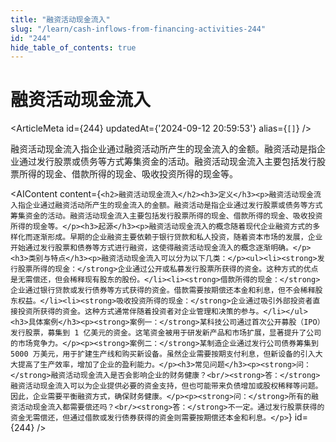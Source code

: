 ```yaml
---
title: "融资活动现金流入"
slug: "/learn/cash-inflows-from-financing-activities-244"
id: "244"
hide_table_of_contents: true
---
```



# 融资活动现金流入

<ArticleMeta id={244} updatedAt={'2024-09-12 20:59:53'} alias={`[]`} />
<div className='border-solid border-b border-t-0 my-4 border-[var(--ifm-color-gray-300)]' />

融资活动现金流入指企业通过融资活动所产生的现金流入的金额。融资活动是指企业通过发行股票或债务等方式筹集资金的活动。融资活动现金流入主要包括发行股票所得的现金、借款所得的现金、吸收投资所得的现金等。

<AIContent content={`<h2>融资活动现金流入</h2><h3>定义</h3><p>融资活动现金流入指企业通过融资活动所产生的现金流入的金额。融资活动是指企业通过发行股票或债务等方式筹集资金的活动。融资活动现金流入主要包括发行股票所得的现金、借款所得的现金、吸收投资所得的现金等。</p><h3>起源</h3><p>融资活动现金流入的概念随着现代企业融资方式的多样化而逐渐形成。早期的企业融资主要依赖于银行贷款和私人投资，随着资本市场的发展，企业开始通过发行股票和债券等方式进行融资，这使得融资活动现金流入的概念逐渐明确。</p><h3>类别与特点</h3><p>融资活动现金流入可以分为以下几类：</p><ul><li><strong>发行股票所得的现金：</strong>企业通过公开或私募发行股票所获得的资金。这种方式的优点是无需偿还，但会稀释现有股东的股份。</li><li><strong>借款所得的现金：</strong>企业通过银行贷款或发行债券等方式获得的资金。借款需要按期偿还本金和利息，但不会稀释股东权益。</li><li><strong>吸收投资所得的现金：</strong>企业通过吸引外部投资者直接投资所获得的资金。这种方式通常伴随着投资者对企业管理和决策的参与。</li></ul><h3>具体案例</h3><p><strong>案例一：</strong>某科技公司通过首次公开募股（IPO）发行股票，募集到 1 亿美元的资金。这笔资金被用于研发新产品和市场扩展，显著提升了公司的市场竞争力。</p><p><strong>案例二：</strong>某制造企业通过发行公司债券筹集到 5000 万美元，用于扩建生产线和购买新设备。虽然企业需要按期支付利息，但新设备的引入大大提高了生产效率，增加了企业的盈利能力。</p><h3>常见问题</h3><p><strong>问：</strong>融资活动现金流入是否会影响企业的财务健康？<br/><strong>答：</strong>融资活动现金流入可以为企业提供必要的资金支持，但也可能带来负债增加或股权稀释等问题。因此，企业需要平衡融资方式，确保财务健康。</p><p><strong>问：</strong>所有的融资活动现金流入都需要偿还吗？<br/><strong>答：</strong>不一定。通过发行股票获得的资金无需偿还，但通过借款或发行债券获得的资金则需要按期偿还本金和利息。</p>`} id={244} />
